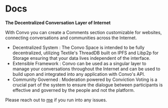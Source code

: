 
# Docs

**The Decentralized Conversation Layer of Internet**

With Convo you can create a Comments section customizable for websites, connecting conversations and communities across the Internet.

 - Decentralized System : The Convo Space is intended to be fully decentralized, utilizing Textile's ThreadDB built on IPFS and Libp2p for Storage ensuring that your data lives independent of the interface.
 - Extensible Framework : Convo can be used as a singular layer to manage your conversations throughout the Internet and can be used to build upon and integrated into any application with Convo's API.
 - Community Governed : Moderation powered by Conviction Voting is a crucial part of the system to ensure the dialogue between participants is effective and governed by the people and not the platform.


Please reach out to [me](https://twitter.com/anuditnagar) if you run into any issues.
